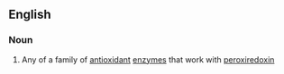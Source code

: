 ==English==

===Noun===
{{en-noun}}

# {{label|en|enzyme}} Any of a family of [[antioxidant]] [[enzyme]]s that work with [[peroxiredoxin‎]]